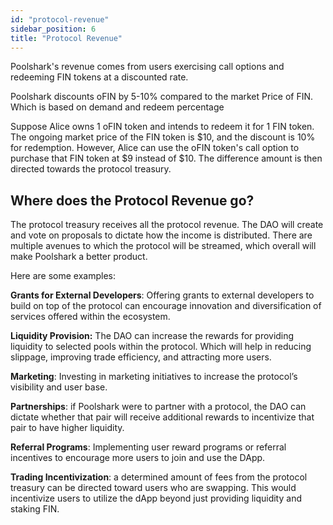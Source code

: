 ```yaml
---
id: "protocol-revenue"
sidebar_position: 6
title: "Protocol Revenue"
---
```


Poolshark's revenue comes from users exercising call options and redeeming FIN tokens at a discounted rate.

Poolshark discounts oFIN by 5-10% compared to the market Price of FIN. Which is based on demand and redeem percentage

Suppose Alice owns 1 oFIN token and intends to redeem it for 1 FIN token. The ongoing market price of the FIN token is $10, and the discount is 10% for redemption. However, Alice can use the oFIN token's call option to purchase that FIN token at $9 instead of $10. The difference amount is then directed towards the protocol treasury.

## Where does the Protocol Revenue go?

The protocol treasury receives all the protocol revenue. The DAO will create and vote on proposals to dictate how the income is distributed. There are multiple avenues to which the protocol will be streamed, which overall will make Poolshark a better product.

Here are some examples:

**Grants for External Developers**: Offering grants to external developers to build on top of the protocol can encourage innovation and diversification of services offered within the ecosystem.

**Liquidity Provision:** The DAO can increase the rewards for providing liquidity to selected pools within the protocol. Which will help in reducing slippage, improving trade efficiency, and attracting more users.

**Marketing**: Investing in marketing initiatives to increase the protocol’s visibility and user base.

**Partnerships**: if Poolshark were to partner with a protocol, the DAO can dictate whether that pair will receive additional rewards to incentivize that pair to have higher liquidity.

**Referral Programs**: Implementing user reward programs or referral incentives to encourage more users to join and use the DApp.

**Trading Incentivization**: a determined amount of fees from the protocol treasury can be directed toward users who are swapping. This would incentivize users to utilize the dApp beyond just providing liquidity and staking FIN.